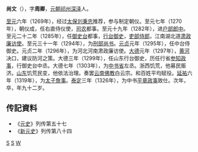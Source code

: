 '''尚文'''（{{bd|1236年||1327年||}}），字'''周卿'''，[[元朝|元朝]][[祁州|祁州]][[深泽|深泽]]人。

[[至元_(忽必烈)|至元]]六年（1269年），经过[[太保|太保]][[刘秉忠|刘秉忠]]推荐，参与制定朝仪。至元七年（1270年），朝仪成，任右直侍仪使，[[司农|司农]]都事。至元十九年（1282年），进[[户部郎中|户部郎中]]。至元二十二年（1285年），任[[御史台|御史台]]都事，[[行台|行台]][[御史|御史]]，[[吏部侍郎|吏部侍郎]]，江南湖北道[[肃政廉访使|肃政廉访使]]。至元三十一年（1294年），为[[刑部尚书|刑部尚书]]。[[元贞|元贞]]元年（1295年），任中台侍御史。元贞二年（1296年），为河北河南肃政廉访使。[[大德_(元朝)|大德]]元年（1297年），[[黄河|黄河]]决口，建议防河之策。大德三年（1299年），任山东行台御史，历任行省[[参知政事|参知政事]]，行御史台中丞。大德七年（1303年），为[[中书省|中书省]]左丞。浙西饥荒，他募民赈济。[[山东|山东]]饥荒民变，他依法治理。奏罢[[云南|云南]][[佛教|佛教]]白云宗。和百姓平均赋役。[[延祐|延祐]]六年（1319年），为[[太子詹事|太子詹事]]。[[泰定_(元朝)|泰定]]三年（1326年），为中书[[平章政事|平章政事]]致仕。次年，卒，年九十二岁。

==传記資料== 
* 《[[元史|元史]]》列传第五十七
* 《[[新元史|新元史]]》列传第八十四

[[分类:元朝官员|S]]
[[分类:深泽人|S]]
[[分类:尚姓|W]]